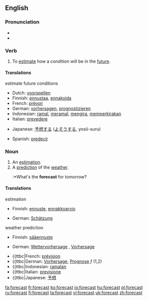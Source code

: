 ==English==

===Pronunciation===
*{{IPA|/'foɻkɑst/}}
*{{audio|en-us-forecast.ogg|Audio (US)}}


===Verb===
{{en-verb|forecasts|forecasting|forecast}}

# To [[estimate]] how a condition will be in the [[future]].

====Translations====

;estimate future conditions
{{top}}
*Dutch: [[voorspellen]]
*Finnish: [[ennustaa]], [[ennakoida]]
*French: [[prévoir]]
*German: [[vorhersagen]], [[prognostizieren]]
*Indonesian: [[ramal]], [[ramal|meramal]], [[kira|mengira]], [[kira|memperkirakan]]
*Italian: [[prevedere]]
{{mid}}
*Japanese: [[予想]]する ([[よそう]]する, yosō-suru)
{{bottom}}
*Spanish: [[predecir]]

===Noun===
{{en-noun}}

# An [[estimation]].
# A [[prediction]] of the [[weather]].
#:*What's the '''forecast''' for tomorrow?

====Translations====
;estimation
{{top}}
{{top}}
*Finnish: [[ennuste]], [[ennakkoarvio]]
{{mid}}
*German: [[Schätzung]] {{f}}
{{bottom}}

;weather prediction
{{top}}
*Finnish: [[sääennuste]]
{{mid}}
*German: [[Wettervorhersage]] {{f}}, [[Vorhersage]] {{f}}
{{bottom}}

{{checktrans}}
*{{ttbc|French: [[prévision]]
*{{ttbc|German: [[Vorhersage]], [[Prognose]] ''f'' (1,2)
*{{ttbc|Indonesian: [[ramal|ramalan]]
*{{ttbc|Italian: [[previsione]]
*{{ttbc|Japanese: [[予想]]

[[fa:forecast]]
[[fr:forecast]]
[[ko:forecast]]
[[io:forecast]]
[[hu:forecast]]
[[pl:forecast]]
[[ru:forecast]]
[[fi:forecast]]
[[ta:forecast]]
[[vi:forecast]]
[[uk:forecast]]
[[zh:forecast]]